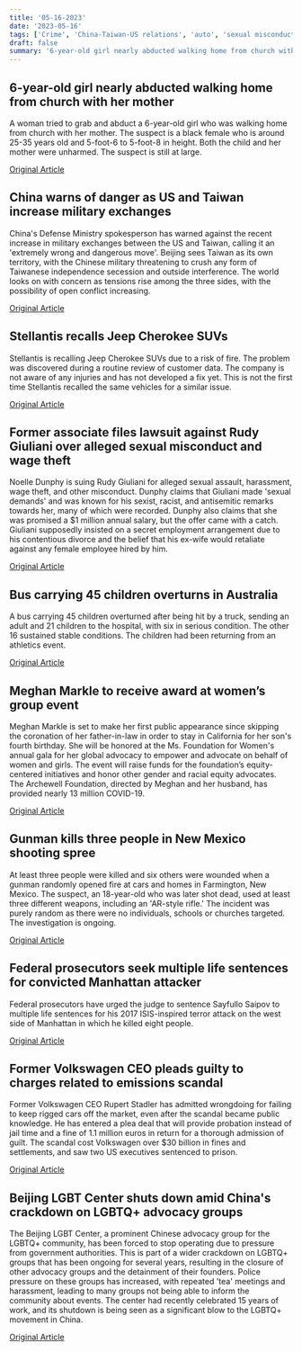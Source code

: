 ```yaml
---
title: '05-16-2023'
date: '2023-05-16'
tags: ['Crime', 'China-Taiwan-US relations', 'auto', 'sexual misconduct', 'Accident', 'Philanthropy', 'New Mexico shooting', 'Terrorism', 'Volkswagen, Emissions Scandal', 'LGBTQ+ rights']
draft: false
summary: '6-year-old girl nearly abducted walking home from church with her mother...'
---
```


## 6-year-old girl nearly abducted walking home from church with her mother
A woman tried to grab and abduct a 6-year-old girl who was walking home from church with her mother. The suspect is a black female who is around 25-35 years old and 5-foot-6 to 5-foot-8 in height. Both the child and her mother were unharmed. The suspect is still at large.

[Original Article](https://abcnews.go.com/US/6-year-abducted-after-walking-home-church-mother/story?id=99353357)

## China warns of danger as US and Taiwan increase military exchanges
China's Defense Ministry spokesperson has warned against the recent increase in military exchanges between the US and Taiwan, calling it an 'extremely wrong and dangerous move'. Beijing sees Taiwan as its own territory, with the Chinese military threatening to crush any form of Taiwanese independence secession and outside interference. The world looks on with concern as tensions rise among the three sides, with the possibility of open conflict increasing.

[Original Article](https://abcnews.go.com/International/wireStory/china-ready-smash-taiwan-rule-us-prepares-major-99358280)

## Stellantis recalls Jeep Cherokee SUVs
Stellantis is recalling Jeep Cherokee SUVs due to a risk of fire. The problem was discovered during a routine review of customer data. The company is not aware of any injuries and has not developed a fix yet. This is not the first time Stellantis recalled the same vehicles for a similar issue.

[Original Article](https://abcnews.go.com/US/wireStory/park-stellantis-recalls-220000-jeep-cherokee-suvs-worldwide-99357792)

## Former associate files lawsuit against Rudy Giuliani over alleged sexual misconduct and wage theft
Noelle Dunphy is suing Rudy Giuliani for alleged sexual assault, harassment, wage theft, and other misconduct. Dunphy claims that Giuliani made 'sexual demands' and was known for his sexist, racist, and antisemitic remarks towards her, many of which were recorded. Dunphy also claims that she was promised a $1 million annual salary, but the offer came with a catch. Giuliani supposedly insisted on a secret employment arrangement due to his contentious divorce and the belief that his ex-wife would retaliate against any female employee hired by him.

[Original Article](https://abcnews.go.com/US/rudy-giuliani-sued-former-employee-alleged-sexual-assault/story?id=99337231)

## Bus carrying 45 children overturns in Australia
A bus carrying 45 children overturned after being hit by a truck, sending an adult and 21 children to the hospital, with six in serious condition. The other 16 sustained stable conditions. The children had been returning from an athletics event.

[Original Article](https://abcnews.go.com/International/wireStory/6-children-injured-school-bus-truck-collide-australia-99353361)

## Meghan Markle to receive award at women’s group event
Meghan Markle is set to make her first public appearance since skipping the coronation of her father-in-law in order to stay in California for her son's fourth birthday. She will be honored at the Ms. Foundation for Women's annual gala for her global advocacy to empower and advocate on behalf of women and girls. The event will raise funds for the foundation’s equity-centered initiatives and honor other gender and racial equity advocates. The Archewell Foundation, directed by Meghan and her husband, has provided nearly 13 million COVID-19.

[Original Article](https://abcnews.go.com/US/wireStory/meghan-duchess-sussex-set-receive-ms-foundations-woman-99358633)

## Gunman kills three people in New Mexico shooting spree
At least three people were killed and six others were wounded when a gunman randomly opened fire at cars and homes in Farmington, New Mexico. The suspect, an 18-year-old who was later shot dead, used at least three different weapons, including an 'AR-style rifle.' The incident was purely random as there were no individuals, schools or churches targeted. The investigation is ongoing.

[Original Article](https://abcnews.go.com/US/3-civilians-dead-2-cops-injured-new-mexico/story?id=99338934)

## Federal prosecutors seek multiple life sentences for convicted Manhattan attacker
Federal prosecutors have urged the judge to sentence Sayfullo Saipov to multiple life sentences for his 2017 ISIS-inspired terror attack on the west side of Manhattan in which he killed eight people.

[Original Article](https://abcnews.go.com/US/multiple-life-sentences-sought-nyc-truck-terror-attacker/story?id=99341574)

## Former Volkswagen CEO pleads guilty to charges related to emissions scandal
Former Volkswagen CEO Rupert Stadler has admitted wrongdoing for failing to keep rigged cars off the market, even after the scandal became public knowledge. He has entered a plea deal that will provide probation instead of jail time and a fine of 1.1 million euros in return for a thorough admission of guilt. The scandal cost Volkswagen over $30 billion in fines and settlements, and saw two US executives sentenced to prison.

[Original Article](https://abcnews.go.com/Business/wireStory/audi-chief-pleads-guilty-automakers-diesel-emissions-scandal-99353451)

## Beijing LGBT Center shuts down amid China's crackdown on LGBTQ+ advocacy groups
The Beijing LGBT Center, a prominent Chinese advocacy group for the LGBTQ+ community, has been forced to stop operating due to pressure from government authorities. This is part of a wider crackdown on LGBTQ+ groups that has been ongoing for several years, resulting in the closure of other advocacy groups and the detainment of their founders. Police pressure on these groups has increased, with repeated 'tea' meetings and harassment, leading to many groups not being able to inform the community about events. The center had recently celebrated 15 years of work, and its shutdown is being seen as a significant blow to the LGBTQ+ movement in China.

[Original Article](https://abcnews.go.com/International/wireStory/beijing-lgbt-center-shuttered-crackdown-grows-china-99358481)
